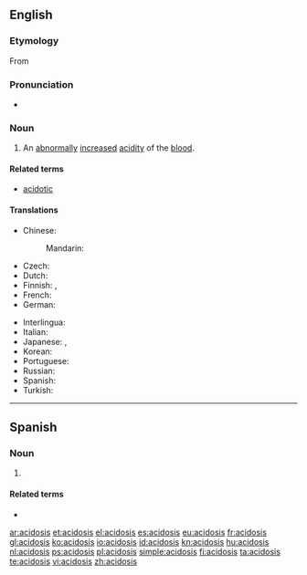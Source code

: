 ==English==
{{wikipedia}}

===Etymology===
From {{suffix|acid|osis|lang=en}}

===Pronunciation===
* {{rhymes|əʊsɪs|lang=en}}

===Noun===
{{en-noun|acidoses}}

# {{context|pathology|lang=en}} An [[abnormally]] [[increase]]d [[acidity]] of the [[blood]].

====Related terms====
* [[acidotic]]

====Translations====
{{trans-top|abnormally increased acidity of the blood}}
* Chinese:
*: Mandarin: {{t+|cmn|酸中毒|tr=suānzhòngdú|sc=Hani}}
* Czech: {{t|cs|acidóza|f}}
* Dutch: {{t+|nl|acidose|f}}
* Finnish: {{t+|fi|asidoosi}}, {{t|fi|happomyrkytys}}
* French: {{t+|fr|acidose}}
* German: {{t|de|Azidose|f}}
{{trans-mid}}
* Interlingua: {{t|ia|acidosis}}
* Italian: {{t|it|acidosi}}
* Japanese: {{t|ja|アシドーシス|tr=ashidōshisu}},  {{t|ja|酸血症|tr=sankesshō}}
* Korean: {{t|ko|산성증|sc=Hang}}
* Portuguese: {{t|pt|acidose|f}}
* Russian: {{t+|ru|ацидо́з|m|sc=Cyrl}}
* Spanish: {{t+|es|acidosis|f}}
* Turkish: {{t|tr|asidoz}}
{{trans-bottom}}

----

==Spanish==

===Noun===
{{es-noun|f|-}}

# {{label|es|pathology}} {{l|en|acidosis}} {{gloss|abnormally increased acidity of the blood}}

====Related terms====
* {{l|es|ácido}}

[[ar:acidosis]]
[[et:acidosis]]
[[el:acidosis]]
[[es:acidosis]]
[[eu:acidosis]]
[[fr:acidosis]]
[[gl:acidosis]]
[[ko:acidosis]]
[[io:acidosis]]
[[id:acidosis]]
[[kn:acidosis]]
[[hu:acidosis]]
[[nl:acidosis]]
[[ps:acidosis]]
[[pl:acidosis]]
[[simple:acidosis]]
[[fi:acidosis]]
[[ta:acidosis]]
[[te:acidosis]]
[[vi:acidosis]]
[[zh:acidosis]]